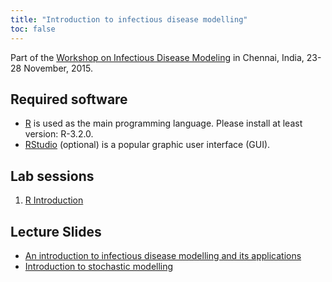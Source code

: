 ```yaml
---
title: "Introduction to infectious disease modelling"
toc: false
---
```


Part of the [Workshop on Infectious Disease Modeling](http://www.imsc.res.in/~sitabhra/meetings/infection15/) in Chennai, India, 23-28 November, 2015.

## Required software
* [R](http://cran.r-project.org) is used as the main programming language. Please install at least version: R-3.2.0.
* [RStudio](http://www.rstudio.com/products/rstudio/download/) (optional) is a popular graphic user interface (GUI).

## Lab sessions

1. [R Introduction](intro_to_r_gk.html)

## Lecture Slides

* [An introduction to infectious disease modelling and its applications](intro_modelling_chennai.pdf)
* [Introduction to stochastic modelling](intro_sto_modelling.pdf)
